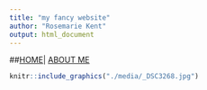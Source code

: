 ```yaml
---
title: "my fancy website"
author: "Rosemarie Kent"
output: html_document
---
```


##[HOME](http://Rosiek032123.github.io/)| [ABOUT ME](http://Rosiek032123.github.io/About_me/)

```r
knitr::include_graphics("./media/_DSC3268.jpg")
```


